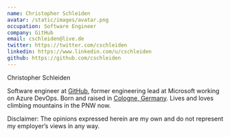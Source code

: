 ```yaml
---
name: Christopher Schleiden
avatar: /static/images/avatar.png
occupation: Software Engineer
company: GitHub
email: cschleiden@live.de
twitter: https://twitter.com/cschleiden
linkedin: https://www.linkedin.com/u/cschleiden
github: https://github.com/cschleiden
---
```


Christopher Schleiden

Software engineer at [GitHub](https://www.github.com), former engineering lead at Microsoft working on Azure DevOps. Born and raised in [Cologne, Germany](https:/www.cologne.de). Lives and loves climbing mountains in the PNW now.

Disclaimer: The opinions expressed herein are my own and do not represent my employer’s views in any way.
